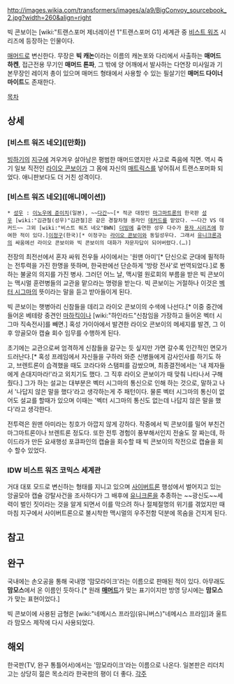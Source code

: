 http://images.wikia.com/transformers/images/a/a9/BigConvoy_sourcebook_2.jpg?width=260&align=right

빅 콘보이는 [wiki:"트랜스포머 제너레이션 1"트랜스포머 G1] 세계관 중 [[비스트 워즈]] 시리즈에 등장하는 인물이다.

[[매머드]]로 변신한다. 무장은 '''빅 캐논'''이라는 이름의 캐논포와 다리에서 사출하는 '''매머드 하켄''', 접근전용 무기인 '''매머드 톤파''', 그 밖에 양 어깨에서 발사하는 다연장 미사일과 기본무장인 레이저 총이 있으며 매머드 형태에서 사용할 수 있는 필살기인 '''매머드 다이너마이트'''도 존재한다.

[[목차]]
== 상세 ==
=== [비스트 워즈 네오]([만화]) ===
[[빙하기]]의 [[지구]]에 겨우겨우 살아남은 평범한 매머드였지만 사고로 죽음에 직면. 역시 죽기 일보 직전인 [[라이오 콘보이]]가 그 몸에 자신의 [[매트릭스]]를 넣어줘서 트랜스포머화 되었다. 애니판보다도 더 거친 성격이다.

=== [비스트 워즈 네오]([애니메이션]) ===
 * [[성우]] : [[이노우에 준이치]](일본), ~~[[다간]]~~[* 적군 대장인 [[마그마트론]]의 한국판 [[성우]] [wiki:"김관철(성우)"김관철]은 같은 경찰차형 용자인 [[데커드]]를 맡았다. ~~다간 VS 데커드~~ 그외 [wiki:"비스트 워즈 네오"BWN] [[더빙]]에 출연한 성우 다수가 [[용자 시리즈]]에 참여한 적이 있다.][[이정구]](한국)[* 이정구는 [[라이오 콘보이]]와 동일성우다. 그래서 [[유니크론]]과의 싸움에선 라이오 콘보이와 빅 콘보이의 대화가 자문자답이 되어버렸다.(…)]

전장의 최전선에서 혼자 싸워 전우들 사이에서는 '원맨 아미'[* 단신으로 군대에 필적하는 전투력을 가진 한명을 뜻하며, 한국판에선 단순하게 '방랑 전사'로 번역되었다.]로 통하는 불굴의 의지를 가진 병사. 그러던 어느 날, 맥시멀 원로회의 부름을 받은 빅 콘보이는 맥시멀 훈련병들의 교관을 맡으라는 명령을 받는다. 빅 콘보이는 거절하나 이것은 [[벡터 시그마]]의 뜻이라는 말을 듣고 받아들이게 된다.

빅 콘보이는 햇병아리 신참들을 데리고 라이오 콘보이의 수색에 나선다.[* 이중 중간에 들어온 베테랑 중견인 [[마하킥]]이나 [wiki:"하인라드"신참임을 가장하고 들어온 벡터 시그마 직속전사]를 빼면.] 혹성 가이아에서 발견한 라이오 콘보이의 메세지를 발견, 그 이후 앙골모아 캡슐 회수 임무를 수행하게 된다.

초기에는 교관으로써 엄격하게 신참들을 갈구는 듯 싶지만 가면 갈수록 인간적인 면모가 드러난다.[* 혹성 프레임에서 자신들을 구하러 와준 신병들에게 감사인사를 하기도 하고, 브렌트론이 습격했을 때도 코라다와 스탬피를 감쌌으며, 최종결전에서는 '내 제자들에게 손대지마라!'라고 외치기도 했다. 그 직후 라이오 콘보이가 때 맞춰 나타나서 구해 줬다.] 그가 하는 설교는 대부분은 벡터 시그마의 통신으로 인해 하는 것으로, 말하고 나서 '나답지 않은 말을 했다'라고 생각하는게 주 패턴이다. 물론 벡터 시그마의 통신이 없어도 설교를 할때가 있으며 이때는 '벡터 시그마의 통신도 없는데 나답지 않은 말을 했다'라고 생각한다.

전투력은 원맨 아미라는 칭호가 아깝지 않게 강하다. 작중에서 빅 콘보이를 밀어 부친건 마그마트론이나 브렌트론 정도다. 또한 전투 경험이 풍부해서인지 전술도 잘 짜는데, 하이드라가 만든 요새행성 포큐파인의 캡슐을 회수할 때 빅 콘보이의 작전으로 캡슐을 회수 할수 있었다.

=== IDW 비스트 워즈 코믹스 세계관 ===
거대 대포 모드로 변신하는 형태를 지니고 있으며 [[사이버트론]] 행성에서 벌어지고 있는 앙골모아 캡슐 강탈사건을 조사하다가 그 배후에 [[유니크론]]을 추종하는 ~~광신도~~세력이 벌인 짓이라는 것을 알게 되면서 이를 막으려 하나 절체절명의 위기를 겪었지만 때마침 지구에서 사이버트론으로 불시착한 맥시멀의 우주전함 덕분에 목숨을 건지게 된다.

== 참고 ==

== 완구 ==
국내에는 손오공을 통해 국내명 '맘모라이크'라는 이름으로 판매된 적이 있다. 아무래도 '''맘모스'''에서 온 이름인 듯하다.[* 원래 '''[[매머드]]'''가 맞는 표기이지만 방영 당시에는 '''맘모스'''가 맞는 표현이었다.]

빅 콘보이에 사용된 금형은 [wiki:"네메시스 프라임(유니버스)"네메시스 프라임]과 울트라 맘모스 제작에 다시 사용되었다.

== 해외 ==
한국판(TV, 완구 통틀어서)에서는 '맘모라이크'라는 이름으로 나온다. 일본판은 리더치고는 상당히 젊은 목소리라 한국판의 평이 더 좋다.
[[각주]]
